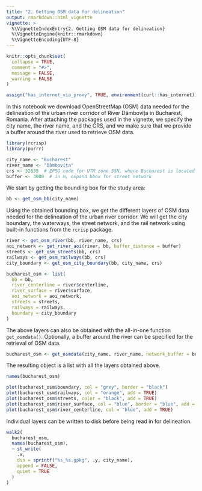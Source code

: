 ```yaml
---
title: "2. Getting OSM data for delineation"
output: rmarkdown::html_vignette
vignette: >
  %\VignetteIndexEntry{2. Getting OSM data for delineation}
  %\VignetteEngine{knitr::rmarkdown}
  %\VignetteEncoding{UTF-8}
---
```


```r
knitr::opts_chunk$set(
  collapse = TRUE,
  comment = "#>",
  message = FALSE,
  warning = FALSE
)

assign("has_internet_via_proxy", TRUE, environment(curl::has_internet))

```

In this notebook we download OpenStreetMap (OSM) data needed for the delineation of the urban river corridor of River Dâmbovița in Bucharest, Romania. After attaching the packages used in the vignette, we specify the city name, the river name, and the CRS, and we make sure that we provide a buffer around the river used to retrieve OSM data.

```r
library(rcrisp)
library(purrr)

city_name <- "Bucharest"
river_name <- "Dâmbovița"
crs <- 32635  # EPSG code for UTM zone 35N, where Bucharest is located
buffer <- 3000  # in m, expand bbox for street network
```

We start by getting the bounding box for the study area:

```r
bb <- get_osm_bb(city_name)
```

Using the obtained bounding box, we get the different layers of OSM data needed for the delineation of the urban river corridor. We will get the city boundary, the waterways, the street network, and the rail network using built-in functions from the `rcrisp` package.

```r
river <- get_osm_river(bb, river_name, crs)
aoi_network <- get_river_aoi(river, bb, buffer_distance = buffer)
streets <- get_osm_streets(bb, crs)
railways <- get_osm_railways(bb, crs)
city_boundary <- get_osm_city_boundary(bb, city_name, crs)

bucharest_osm <- list(
  bb = bb,
  river_centerline = river$centerline,
  river_surface = river$surface,
  aoi_network = aoi_network,
  streets = streets,
  railways = railways,
  boundary = city_boundary
)
```

The above layers can also be obtained with the all-in-one function `get_osmdata()`. Optionally, a buffer around the river can be specified for the retrieval of OSM data.

```r
bucharest_osm <- get_osmdata(city_name, river_name, network_buffer = buffer)
```

The resulting object is a list with all the layers obtained above.

```r
names(bucharest_osm)
```

```r
plot(bucharest_osm$boundary, col = "grey", border = "black")
plot(bucharest_osm$railways, col = "orange", add = TRUE)
plot(bucharest_osm$streets, color = "black", add = TRUE)
plot(bucharest_osm$river_surface, col = "blue", border = "blue", add = TRUE)
plot(bucharest_osm$river_centerline, col = "blue", add = TRUE)
```

Individual layers can be written to disk before being read in for delineation.

```r
walk2(
  bucharest_osm,
  names(bucharest_osm),
  ~ st_write(
    .x,
    dsn = sprintf("%s_%s.gpkg", .y, city_name),
    append = FALSE,
    quiet = TRUE
  )
)
```
